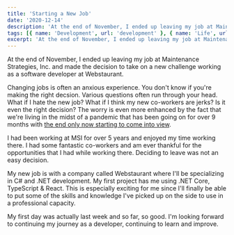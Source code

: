 ```yaml
---
title: 'Starting a New Job'
date: '2020-12-14'
description: 'At the end of November, I ended up leaving my job at Maintenance Strategies, Inc. and made the decision to take on a new challenge working as a software developer at Webstaurant.'
tags: [{ name: 'Development', url: 'development' }, { name: 'Life', url: 'life' }]
excerpt: 'At the end of November, I ended up leaving my job at Maintenance Strategies, Inc. and made the decision to take on a new challenge working as a software developer at Webstaurant.'
---
```


At the end of November, I ended up leaving my job at Maintenance Strategies, Inc. and made the decision to take on a new challenge working as a software developer at Webstaurant.

Changing jobs is often an anxious experience. You don't know if you're making the right decsion. Various questions often run through your head. What if I hate the new job? What if I think my new co-workers are jerks? Is it even the right decision? The worry is even more enhanced by the fact that we're living in the midst of a pandemic that has been going on for over 9 months with [the end only now starting to come into view](https://www.nytimes.com/live/2020/12/14/world/covid-19-coronavirus#america-begins-its-most-ambitious-vaccination-campaign).

I had been working at MSI for over 5 years and enjoyed my time working there. I had some fantastic co-workers and am ever thankful for the opportunities that I had while working there. Deciding to leave was not an easy decision.

My new job is with a company called Webstaurant where I'll be specializing in C# and .NET development. My first project has me using .NET Core, TypeScript & React. This is especially exciting for me since I'll finally be able to put some of the skills and knowledge I've picked up on the side to use in a professional capacity.

My first day was actually last week and so far, so good. I'm looking forward to continuing my journey as a developer, continuing to learn and improve.
